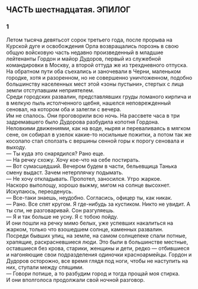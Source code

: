 ## ЧАСТЬ шестнадцатая. ЭПИЛОГ {-}

### 1 {-}

Летом тысяча девятьсот сорок третьего года, после прорыва на Курской дуге и освобождения Орла возвращались порознь в свою общую войсковую часть недавно произведенный в младшие лейтенанты Гордон и майор Дудоров, первый из служебной командировки в Москву, а второй оттуда же из трехдневного отпуска.<br/> На обратном пути оба съехались и заночевали в Черни, маленьком городке, хотя и разоренном, но не совершенно уничтоженном, подобно большинству населенных мест этой «зоны пустыни», стертых с лица земли отступавшим неприятелем.<br/> Среди городских развалин, представлявших груды ломаного кирпича и в мелкую пыль истолченного щебня, нашелся неповрежденный сеновал, на котором оба и залегли с вечера.<br/> Им не спалось. Они проговорили всю ночь. На рассвете часа в три задремавшего было Дудорова разбудила копотня Гордона.<br/> Неловкими движениями, как на воде, ныряя и переваливаясь в мягком сене, он собирал в узелок какие-то носильные пожитки, а потом так же косолапо стал сползать с вершины сенной горы к порогу сеновала и выходу.<br/> — Ты куда это снарядился? Рано еще.<br/> — На речку схожу. Хочу кое-что на себе постирать.<br/> — Вот сумасшедший. Вечером будем в части, бельевщица Танька смену выдаст. Зачем нетерплячку подымать.<br/> — Не хочу откладывать. Пропотел, заносился. Утро жаркое.<br/> Наскоро выполощу, хорошо выжму, мигом на солнце высохнет.<br/> Искупаюсь, переоденусь.<br/> — Все-таки знаешь, неудобно. Согласись, офицер ты, как никак.<br/> — Рано. Все спят кругом. Я где-нибудь за кустиком. Никто не увидит. А ты спи, не разговаривай. Сон разгуляешь.<br/> — Я и так больше не усну. Я с тобою пойду.<br/> И они пошли на речку мимо белых, уже успевших накалиться на жарком, только что взошедшем солнце, каменных развалин.<br/> Посреди бывших улиц, на земле, на самом солнцепеке спали потные, храпящие, раскрасневшиеся люди. Это были в большинстве местные, оставшиеся без крова, старики, женщины и дети, редко — отбившиеся и нагоняющие свои подразделения одиночки красноармейцы. Гордон и Дудоров осторожно, все время глядя под ноги, чтобы не наступить на них, ступали между спящими.<br/> — Говори потише, а то разбудим город и тогда прощай моя стирка.<br/> И они вполголоса продолжали свой ночной разговор.

